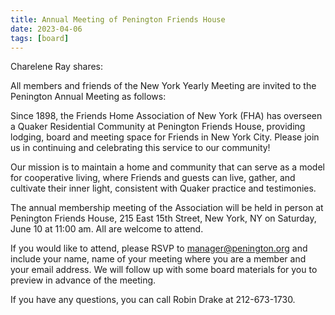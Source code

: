 ```yaml
---
title: Annual Meeting of Penington Friends House
date: 2023-04-06
tags: [board]
---
```


Charelene Ray shares:

All members and friends of the New York Yearly Meeting are invited to the Penington Annual Meeting as follows:

Since 1898, the Friends Home Association of New York (FHA) has overseen a Quaker
Residential Community at Penington Friends House, providing lodging, board and
meeting space for Friends in New York City. Please join us in continuing and celebrating this service to our community!

Our mission is to maintain a home and community that can serve as a model for
cooperative living, where Friends and guests can live, gather, and cultivate their inner light, consistent with Quaker practice and testimonies.

The annual membership meeting of the Association will be held in person at Penington Friends House, 215 East 15th Street, New York, NY on Saturday, June 10 at 11:00 am. All are welcome to attend.

If you would like to attend, please RSVP to manager@penington.org and include your name, name of your meeting where you are a member and your email address. We will follow up with some board materials for you to preview in advance of the meeting.

If you have any questions, you can call Robin Drake at 212-673-1730.
